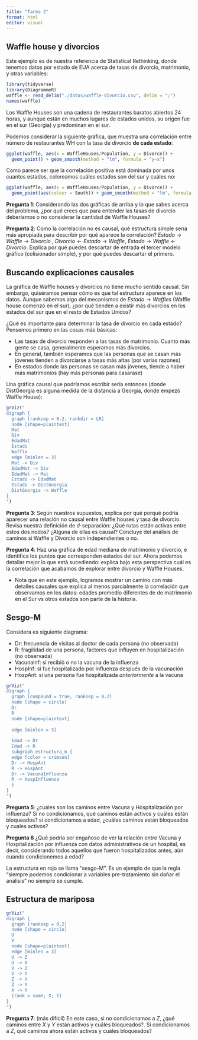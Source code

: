 ```yaml
---
title: "Tarea 2"
format: html
editor: visual
---
```


## Waffle house y divorcios

Este ejemplo es de nuestra referencia de Statistical Rethinking, donde tenemos 
datos por estado de EUA acerca de tasas de divorcio, matrimonio, y otras variables:

```r
library(tidyverse)
library(DiagrammeR)
waffle <- read_delim("./datos/waffle-divorcio.csv", delim = ";")
names(waffle)
```

Los Waffle Houses son una cadena de restaurantes baratos abiertos 24 horas, y aunque están en muchos lugares de estados unidos, su origen fue en el sur (Georgia) y predominan en el sur.

Podemos considerar la siguiente gráfica, que muestra una correlación entre número de restaurantes WH con la tasa de divorcio **de cada estado**:

```r
ggplot(waffle, aes(x = WaffleHouses/Population, y = Divorce)) + 
  geom_point() + geom_smooth(method = "lm", formula = "y~x")
```

Como parece ser que la correlación positiva está dominada por unos cuantos estados, coloreamos cuáles estados son del sur y cuáles no:

```r
ggplot(waffle, aes(x = WaffleHouses/Population, y = Divorce)) + 
  geom_point(aes(colour = South)) + geom_smooth(method = "lm", formula = "y~x")
```

**Pregunta 1**: Considerando las dos gráficas de arriba y lo que sabes acerca del problema, ¿por qué crees que para entender las tasas de divorcio deberíamos o no considerar la cantidad de Waffle Houses?

**Pregunta 2**: Como la correlación no es causal, qué estructura simple sería más apropiada para describir por qué aparece la correlación? $Estado\to Waffle \to Divorcio$ , $Divorcio \gets Estado\to Waffle$, $Estado\to Waffle \gets Divorcio$. Explica por qué puedes descartar de entrada el tercer modelo gráfico (colisionador simple), y por qué puedes descartar el primero.

## Buscando explicaciones causales

La gráfica de Waffle houses y divorcios no tiene mucho sentido causal. Sin embargo, quiséramos pensar cómo es que tal estructura aparece en los datos. Aunque sabemos algo del mecanismos de $Estado\to Waffles$ (Waffle house comenzó en el sur), ¿por qué tienden a existir más divorcios en los estados del sur que en el resto de Estados Unidos?

¿Qué es importante para determinar la tasa de divorcio en cada estado? Pensemos primero en las cosas más básicas:

-   Las tasas de divorcio responden a las tasas de matrimonio. Cuanto más gente se casa, generalmente esperamos más divorcios.
-   En general, también esperamos que las personas que se casan más jóvenes tienden a divorciarse a tasas más altas (por varias razones)
-   En estados donde las personas se casan más jóvenes, tiende a haber más matrimonios (hay más personas para casarase)

Una gráfica causal que podríamos escribir sería entonces (donde DistGeorgia es
alguna medida de la distancia a Georgia, donde empezó Waffle House):

```r
grViz("
digraph {
  graph [ranksep = 0.2, rankdir = LR]
  node [shape=plaintext]
  Mat
  Div
  EdadMat
  Estado
  Waffle
  edge [minlen = 3]
  Mat -> Div
  EdadMat -> Div
  EdadMat -> Mat
  Estado -> EdadMat
  Estado -> DistGeorgia
  DistGeorgia -> Waffle
}
")

```

**Pregunta 3**: Según nuestros supuestos, explica por qué porqué podría aparecer una relación no causal entre Waffle houses y tasa de divorcio. Revisa nuestra definición de $d$-separación: ¿Qué rutas están activas entre estos dos nodos? ¿Alguna de ellas es causal? Concluye del análisis de caminos si Waffle y Divorcio son independientes o no.


**Pregunta 4**: Haz una gráfica de edad mediana de matrimonio y divorcio, e identifica los puntos que corresponden estados del sur. Ahora podemos detallar mejor lo que está sucediendo: explica bajo esta perspectiva cuál es la correlación que acabamos de explorar entre divorcio y Waffle Houses.

- Nota que en este ejemplo, logramos mostrar un camino con más detalles causales que
explica al menos parcialmente la correlación que observamos en los datos: edades 
promedio diferentes de  de matrimonio en el Sur vs otros estados son parte de la historia. 


## Sesgo-M

Considera es siguiente diagrama:

-   Dr: frecuencia de visitas al doctor de cada persona (no observada)
-   R: fragilidad de una persona, factores que influyen en hospitalización (no observada)
-   VacunaInf: si recibió o no la vacuna de la influenza
-   HospInf: si fue hospitalizado por influenza después de la vacunación
-   HospAnt: si una persona fue hospitalizada *anteriormente* a la vacuna

```r
grViz("
digraph {
  graph [compound = true, ranksep = 0.2]
  node [shape = circle]
  Dr
  R
  node [shape=plaintext]
  
  edge [minlen = 3]
  
  Edad -> Dr 
  Edad -> R 
  subgraph estructura_m {
  edge [color = crimson]
  Dr -> HospAnt 
  R -> HospAnt
  Dr -> VacunaInfluenza
  R -> HospInfluenza
  }
}
")

```

**Pregunta 5**: ¿cuáles son los caminos entre Vacuna y Hospitalización por influenza? Si no condicionamos, qué caminos están activos y cuáles están bloqueados? si condicionamos a edad, ¿cuáles caminos están bloqueados y cuales activos?

**Pregunta 6** ¿Qué podría ser engañoso de ver la relación entre Vacuna y Hospitalización por influenza con datos administrativos de un hospital, es decir, considerando todos aquellos que fueron hospitalizados antes, aún cuando condicionemos a edad?

La estructura en rojo se llama "sesgo-M". Es un ejemplo de que la regla "siempre podemos condicionar a variables pre-tratamiento sin dañar el análisis" no siempre se cumple.

## Estructura de mariposa

```r
grViz("
digraph {
  graph [ranksep = 0.2]
  node [shape = circle]
  U
  V
  node [shape=plaintext]
  edge [minlen = 3]
  U -> Z
  U -> X
  V -> Z
  V -> Y
  Z -> X
  Z -> Y
  X -> Y
  {rank = same; X; Y}
}
")

```

**Pregunta 7**: (más difícil) En este caso, si no condicionamos a $Z$, ¿qué caminos entre $X$ y $Y$ están activos y cuáles bloqueados?. Si condicionamos a $Z$, qué caminos ahora están activos y cuáles bloqueados?
